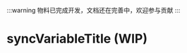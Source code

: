
:::warning
物料已完成开发，文档还在完善中，欢迎参与贡献
:::

# syncVariableTitle (WIP)

<SourceCode
  href="https://github.com/bytedance/flowgram.ai/tree/main/packages/materials/form-materials/src/effects/sync-variable-title"
/>
